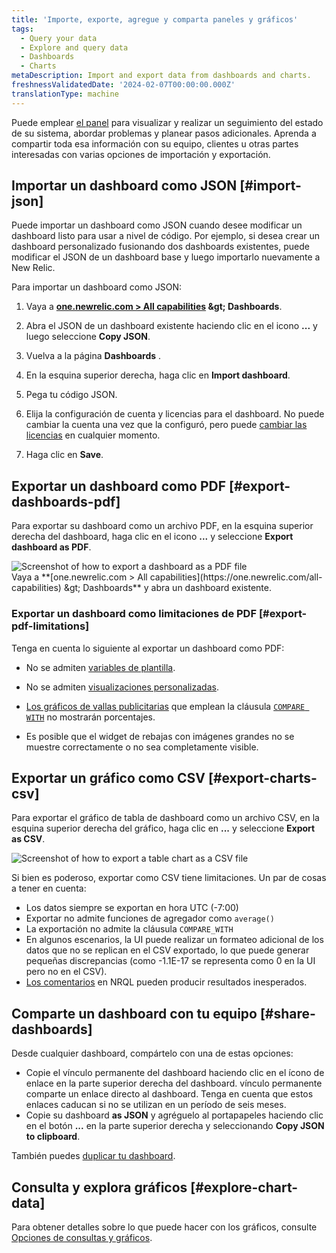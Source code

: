 ```yaml
---
title: 'Importe, exporte, agregue y comparta paneles y gráficos'
tags:
  - Query your data
  - Explore and query data
  - Dashboards
  - Charts
metaDescription: Import and export data from dashboards and charts.
freshnessValidatedDate: '2024-02-07T00:00:00.000Z'
translationType: machine
---
```




Puede emplear [el panel](/docs/query-your-data/explore-query-data/dashboards/introduction-dashboards/) para visualizar y realizar un seguimiento del estado de su sistema, abordar problemas y planear pasos adicionales. Aprenda a compartir toda esa información con su equipo, clientes u otras partes interesadas con varias opciones de importación y exportación.

## Importar un dashboard como JSON [#import-json]

Puede importar un dashboard como JSON cuando desee modificar un dashboard listo para usar a nivel de código. Por ejemplo, si desea crear un dashboard personalizado fusionando dos dashboards existentes, puede modificar el JSON de un dashboard base y luego importarlo nuevamente a New Relic.

Para importar un dashboard como JSON:

1. Vaya a <DNT>**[one.newrelic.com &gt; All capabilities](https://one.newrelic.com/all-capabilities) &amp;gt; Dashboards**</DNT>.

2. Abra el JSON de un dashboard existente haciendo clic en el icono <DNT>**...**</DNT> y luego seleccione <DNT>**Copy JSON**</DNT>.

3. Vuelva a la página <DNT>**Dashboards**</DNT> .

4. En la esquina superior derecha, haga clic en <DNT>**Import dashboard**</DNT>.

5. Pega tu código JSON.

6. Elija la configuración de cuenta y licencias para el dashboard. No puede cambiar la cuenta una vez que la configuró, pero puede [cambiar las licencias](/docs/query-your-data/explore-query-data/dashboards/manage-your-dashboard/#dash-settings) en cualquier momento.

7. Haga clic en <DNT>**Save**</DNT>.

## Exportar un dashboard como PDF [#export-dashboards-pdf]

Para exportar su dashboard como un archivo PDF, en la esquina superior derecha del dashboard, haga clic en el icono <DNT>**...**</DNT> y seleccione <DNT>**Export dashboard as PDF**</DNT>.

<img title="Export dashboard as PDF" alt="Screenshot of how to export a dashboard as a PDF file" src={dashboardsExportPdf} />

<figcaption>
  Vaya a <DNT>**[one.newrelic.com &gt; All capabilities](https://one.newrelic.com/all-capabilities) &amp;gt; Dashboards**</DNT> y abra un dashboard existente.
</figcaption>

### Exportar un dashboard como limitaciones de PDF [#export-pdf-limitations]

Tenga en cuenta lo siguiente al exportar un dashboard como PDF:

* No se admiten [variables de plantilla](/docs/query-your-data/explore-query-data/dashboards/dashboard-template-variables/#requirements).

* No se admiten [visualizaciones personalizadas](/docs/query-your-data/explore-query-data/dashboards/add-custom-visualizations-your-dashboards/).

* [Los gráficos de vallas publicitarias](/docs/query-your-data/explore-query-data/use-charts/chart-types/#widget-billboard) que emplean la cláusula [`COMPARE WITH`](/docs/nrql/nrql-syntax-clauses-functions/#sel-compare) no mostrarán porcentajes.

* Es posible que el widget de rebajas con imágenes grandes no se muestre correctamente o no sea completamente visible.

## Exportar un gráfico como CSV [#export-charts-csv]

Para exportar el gráfico de tabla de dashboard como un archivo CSV, en la esquina superior derecha del gráfico, haga clic en <DNT>**...**</DNT> y seleccione <DNT>**Export as CSV**</DNT>.

<img title="Export chart as CSV" alt="Screenshot of how to export a table chart as a CSV file" src={dashboardsExportCsv} />

Si bien es poderoso, exportar como CSV tiene limitaciones. Un par de cosas a tener en cuenta:

* Los datos siempre se exportan en hora UTC (-7:00)
* Exportar no admite funciones de agregador como `average()`
* La exportación no admite la cláusula `COMPARE_WITH`
* En algunos escenarios, la UI puede realizar un formateo adicional de los datos que no se replican en el CSV exportado, lo que puede generar pequeñas discrepancias (como -1.1E-17 se representa como 0 en la UI pero no en el CSV).
* [Los comentarios](https://docs.newrelic.com/docs/nrql/nrql-syntax-clauses-functions/#comments) en NRQL pueden producir resultados inesperados.

## Comparte un dashboard con tu equipo [#share-dashboards]

Desde cualquier dashboard, compártelo con una de estas opciones:

* Copie el vínculo permanente del dashboard haciendo clic en el ícono de enlace en la parte superior derecha del dashboard. vínculo permanente comparte un enlace directo al dashboard. Tenga en cuenta que estos enlaces caducan si no se utilizan en un período de seis meses.
* Copie su dashboard <DNT>**as JSON**</DNT> y agréguelo al portapapeles haciendo clic en el botón <DNT>**...**</DNT> en la parte superior derecha y seleccionando <DNT>**Copy JSON to clipboard**</DNT>.

También puedes [duplicar tu dashboard](/docs/query-your-data/explore-query-data/dashboards/introduction-dashboards/#dashboards-clone).

## Consulta y explora gráficos [#explore-chart-data]

Para obtener detalles sobre lo que puede hacer con los gráficos, consulte [Opciones de consultas y gráficos](/docs/new-relic-solutions/new-relic-one/ui-data/basic-ui-features/#data-analysis).